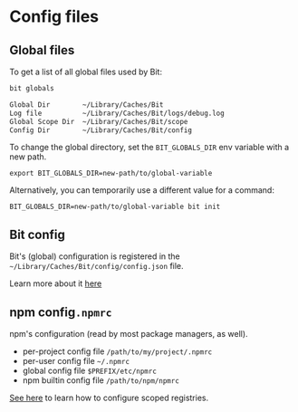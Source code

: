 # Config files

## Global files

To get a list of all global files used by Bit:

```bash
bit globals
```

```bash
Global Dir        ~/Library/Caches/Bit
Log file          ~/Library/Caches/Bit/logs/debug.log
Global Scope Dir  ~/Library/Caches/Bit/scope
Config Dir        ~/Library/Caches/Bit/config
```

To change the global directory, set the `BIT_GLOBALS_DIR` env variable with a new path.

```
export BIT_GLOBALS_DIR=new-path/to/global-variable
```

Alternatively, you can temporarily use a different value for a command:

```
BIT_GLOBALS_DIR=new-path/to/global-variable bit init
```

## Bit config

Bit's (global) configuration is registered in the `~/Library/Caches/Bit/config/config.json` file.

Learn more about it [here](bit-config)

## npm config`.npmrc`

npm's configuration (read by most package managers, as well).

- per-project config file `/path/to/my/project/.npmrc`
- per-user config file `~/.npmrc`
- global config file `$PREFIX/etc/npmrc`
- npm builtin config file `/path/to/npm/npmrc`

[See here](/scope/configure-scopes) to learn how to configure scoped registries.
